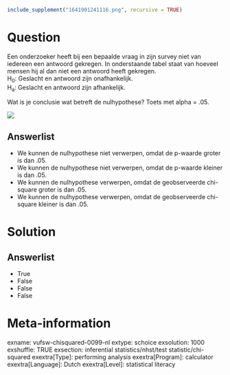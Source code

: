 ```r
include_supplement("1641901241116.png", recursive = TRUE)
```

Question
========
Een onderzoeker heeft bij een bepaalde vraag in zijn survey niet van
iedereen een antwoord gekregen. In onderstaande tabel staat van hoeveel
mensen hij al dan niet een antwoord heeft gekregen.  
H<sub>0</sub>: Geslacht en antwoord zijn onafhankelijk.  
H<sub>a</sub>: Geslacht en antwoord zijn afhankelijk.  
  
Wat is je conclusie wat betreft de nulhypothese? Toets met alpha =
.05.  
  
![](1641901241116.png)

Answerlist
----------
* We kunnen de nulhypothese niet verwerpen, omdat de p-waarde groter is
  dan .05.
* We kunnen de nulhypothese niet verwerpen, omdat de p-waarde kleiner is
  dan .05.
* We kunnen de nulhypothese verwerpen, omdat de geobserveerde chi-square
  groter is dan .05.
* We kunnen de nulhypothese verwerpen, omdat de geobserveerde chi-square
  kleiner is dan .05.

Solution
========










Answerlist
----------
* True
* False
* False
* False

Meta-information
================
exname: vufsw-chisquared-0099-nl
extype: schoice
exsolution: 1000
exshuffle: TRUE
exsection: inferential statistics/nhst/test statistic/chi-squared
exextra[Type]: performing analysis
exextra[Program]: calculator
exextra[Language]: Dutch
exextra[Level]: statistical literacy

